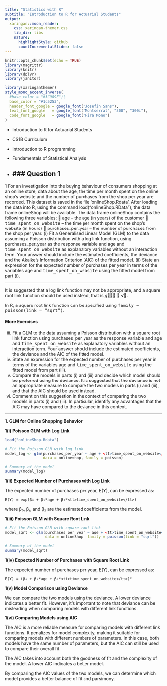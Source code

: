 ```yaml
---
title: "Statistics with R"
subtitle: "Introduction to R for Actuarial Students"
output:
  xaringan::moon_reader:
    css: xaringan-themer.css
    lib_dir: libs
    nature:
      highlightStyle: github
      countIncrementalSlides: false
---
```



```r
knitr::opts_chunk$set(echo = TRUE)
library(magrittr)
library(knitr)
library(dplyr)
library(janitor)


```

```r
library(xaringanthemer)
style_mono_accent_inverse(
  #base_color = "#3C989E")(
  base_color = "#1c5253",
  header_font_google = google_font("Josefin Sans"),
  text_font_google   = google_font("Montserrat", "300", "300i"),
  code_font_google   = google_font("Fira Mono")
)
```


* Introduction to R for Actuarial Students

* CS1B Curriculum

* Introduction to R programming
* Fundamentals of Statistical Analysis

* ### Question  1
---

1 For an investigation into the buying behaviour of consumers shopping at an online
store, data about the age, the time per month spent on the online shop’s website and
the number of purchases from the shop per year are recorded.
This dataset is saved in the file ‘onlineShop.Rdata’. After loading the data into R,
using the command load("onlineShop.RData"), the data frame
onlineShop will be available. The data frame onlineShop contains the
following three variables:
 age – the age (in years) of the customer
 <tt>time_spent_on_website</tt> – the time per month spent on the shop’s website
(in hours)
 purchases_per_year – the number of purchases from the shop per year.
(i) Fit a Generalised Linear Model (GLM) to the data assuming a Poisson
distribution with a log link function, using purchases_per_year as the
response variable and age and <tt>time_spent_on_website</tt> as explanatory
variables without an interaction term. Your answer should include the
estimated coefficients, the deviance and the Akaike’s Information Criterion
(AIC) of the fitted model. 
(ii) State an expression for the expected number of purchases per year in terms of
the variables age and <tt>time_spent_on_website</tt> using the fitted model
from part (i). 


---

It is suggested that a log link function may not be appropriate, and a square root link
function should be used instead, that is 𝑔􁈺𝜇􁈻 􀵌 √𝜇. 

In R, a square root link function
can be specified using <tt>family = poisson(link = "sqrt")</tt>.

#### More Exercises

(iii) Fit a GLM to the data assuming a Poisson distribution with a square root link
function using purchases_per_year as the response variable and age
and <tt>time_spent_on_website</tt> as explanatory variables without an
interaction term. Your answer should include the estimated coefficients, the
deviance and the AIC of the fitted model.
(iv) State an expression for the expected number of purchases per year in terms of
the variables age and <tt>time_spent_on_website</tt> using the fitted model
from part (iii). 
(v) Compare the models in parts (i) and (iii) and decide which model should be
preferred using the deviance. 
It is suggested that the deviance is not an appropriate measure to compare the two
models in parts (i) and (iii), and that the AIC should be used instead.
(vi) Comment on this suggestion in the context of comparing the two models in
parts (i) and (iii). In particular, identify any advantages that the AIC may
have compared to the deviance in this context. 

---

**1. GLM for Online Shopping Behavior**

**1(i) Poisson GLM with Log Link**

```r
load("onlineShop.Rdata")

# Fit the Poisson GLM with log link
model_log <- glm(purchases_per_year ~ age + <tt>time_spent_on_website</tt>, 
                 data = onlineShop, family = poisson)

# Summary of the model
summary(model_log)
```

**1(ii) Expected Number of Purchases with Log Link**

The expected number of purchases per year, E(Y), can be expressed as:

```
E(Y) = exp(β₀ + β₁*age + β₂*<tt>time_spent_on_website</tt>)
```

where β₀, β₁, and β₂ are the estimated coefficients from the model.

**1(iii) Poisson GLM with Square Root Link**

```r
# Fit the Poisson GLM with square root link
model_sqrt <- glm(purchases_per_year ~ age + <tt>time_spent_on_website</tt>, 
                  data = onlineShop, family = poisson(link = "sqrt"))

# Summary of the model
summary(model_sqrt)
```

**1(iv) Expected Number of Purchases with Square Root Link**

The expected number of purchases per year, E(Y), can be expressed as:

```
E(Y) = (β₀ + β₁*age + β₂*<tt>time_spent_on_website</tt>)²
```

**1(v) Model Comparison using Deviance**

We can compare the two models using the deviance. A lower deviance indicates a better fit. 
However, it's important to note that deviance can be misleading when comparing models with different link functions.

**1(vi) Comparing Models using AIC**

The AIC is a more reliable measure for comparing models with different link functions. 
It penalizes for model complexity, making it suitable for comparing models with different numbers of parameters. 
In this case, both models have the same number of parameters, but the AIC can still be used to compare their overall fit.

The AIC takes into account both the goodness of fit and the complexity of the model. A lower AIC indicates a better model. 

By comparing the AIC values of the two models, we can determine which model provides a better balance of fit and parsimony.
